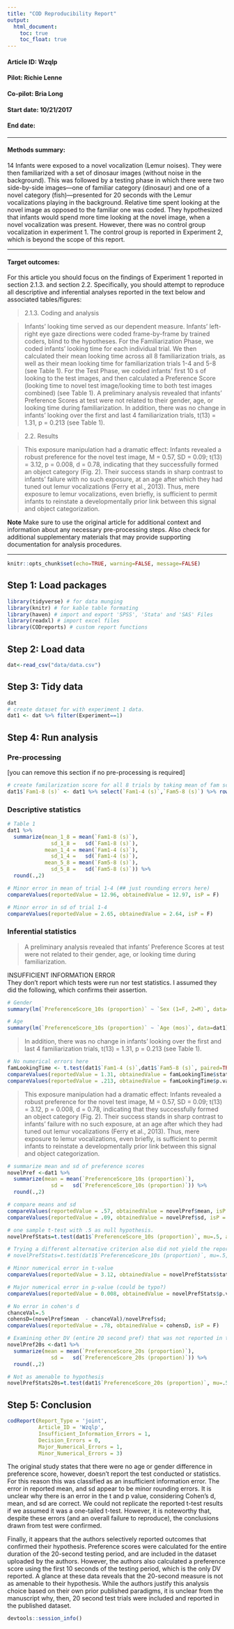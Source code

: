 ```yaml
---
title: "COD Reproducibility Report"
output:
  html_document:
    toc: true
    toc_float: true
---
```


#### Article ID: Wzqlp
#### Pilot: Richie Lenne
#### Co-pilot: Bria Long
#### Start date: 10/21/2017
#### End date: 

-------

#### Methods summary: 

14 Infants were exposed to a novel vocalization (Lemur noises). They were then familiarized with a set of dinosaur images (without noise in the background). This was followed by a testing phase in which there were two side-by-side images—one of familiar category (dinosaur) and one of a novel category (fish)—presented for 20 seconds with the Lemur vocalizations playing in the background. Relative time spent looking at the novel image as opposed to the familiar one was coded. They hypothesized that infants would spend more time looking at the novel image, when a novel vocalization was present. However, there was no control group vocalization in experiment 1. The control group is reported in Experiment 2, which is beyond the scope of this report. 

------

#### Target outcomes: 

For this article you should focus on the findings of Experiment 1 reported in section 2.1.3. and section 2.2. Specifically, you should attempt to reproduce all descriptive and inferential analyses reported in the text below and associated tables/figures:

> 2.1.3. Coding and analysis

> Infants' looking time served as our dependent measure. Infants' left-right eye gaze directions were coded frame-by-frame by trained coders, blind to the hypotheses. For the Familiarization Phase, we coded infants' looking time for each individual trial. We then calculated their mean looking time across all 8 familiarization trials, as well as their mean looking time for familiarization trials 1-4 and 5-8 (see Table 1). For the Test Phase, we coded infants' first 10 s of looking to the test images, and then calculated a Preference Score (looking time to novel test image/looking time to both test images combined) (see Table 1). A preliminary analysis revealed that infants' Preference Scores at test were not related to their gender, age, or looking time during familiarization. In addition, there was no change in infants' looking over the first and last 4 familiarization trials, t(13) = 1.31, p = 0.213 (see Table 1).

> 2.2. Results

> This exposure manipulation had a dramatic effect: Infants revealed a robust preference for the novel test image, M = 0.57, SD = 0.09; t(13) = 3.12, p = 0.008, d = 0.78, indicating that they successfully formed an object category (Fig. 2). Their success stands in sharp contrast to infants' failure with no such exposure, at an age after which they had tuned out lemur vocalizations (Ferry et al., 2013). Thus, mere exposure to lemur vocalizations, even briefly, is sufficient to permit infants to reinstate a developmentally prior link between this signal and object categorization.

**Note**
Make sure to use the original article for additional context and information about any necessary pre-processing steps. Also check for additional supplementary materials that may provide supporting documentation for analysis procedures.

------

```r
knitr::opts_chunk$set(echo=TRUE, warning=FALSE, message=FALSE)
```

## Step 1: Load packages

```r
library(tidyverse) # for data munging
library(knitr) # for kable table formating
library(haven) # import and export 'SPSS', 'Stata' and 'SAS' Files
library(readxl) # import excel files
library(CODreports) # custom report functions
```

## Step 2: Load data

```r
dat<-read_csv("data/data.csv")
```

## Step 3: Tidy data

```r
dat
# create dataset for with experiment 1 data.
dat1 <- dat %>% filter(Experiment==1)
```

## Step 4: Run analysis

### Pre-processing

[you can remove this section if no pre-processing is required]

```r
# create familarization score for all 8 trials by taking mean of fam score 1-4 and fam score 5-8.
dat1$`Fam1-8 (s)` <- dat1 %>% select(`Fam1-4 (s)`,`Fam5-8 (s)`) %>% rowMeans()

```

### Descriptive statistics  

```r
# Table 1 
dat1 %>% 
  summarize(mean_1_8 = mean(`Fam1-8 (s)`),
              sd_1_8 =   sd(`Fam1-8 (s)`),
            mean_1_4 = mean(`Fam1-4 (s)`),
              sd_1_4 =   sd(`Fam1-4 (s)`),
            mean_5_8 = mean(`Fam5-8 (s)`),
              sd_5_8 =   sd(`Fam5-8 (s)`)) %>% 
  round(.,2)

# Minor error in mean of trial 1-4 (## just rounding errors here)
compareValues(reportedValue = 12.96, obtainedValue = 12.97, isP = F)

# Minor error in sd of trial 1-4
compareValues(reportedValue = 2.65, obtainedValue = 2.64, isP = F)
```

### Inferential statistics
> A preliminary analysis revealed that infants' Preference Scores at test were not related to their gender, age, or looking time during familiarization.  

INSUFFICIENT INFORMATION ERROR  
They don't report which tests were run nor test statistics. I assumed they did the following, which confirms their assertion. 

```r
# Gender
summary(lm(`PreferenceScore_10s (proportion)` ~ `Sex (1=F, 2=M)`, data=dat1))

# Age
summary(lm(`PreferenceScore_10s (proportion)` ~ `Age (mos)`, data=dat1))
```


> In addition, there was no change in infants' looking over the first and last 4 familiarization trials, t(13) = 1.31, p = 0.213 (see Table 1).

```r
# No numerical errors here
famLookingTime <- t.test(dat1$`Fam1-4 (s)`,dat1$`Fam5-8 (s)`, paired=TRUE)
compareValues(reportedValue = 1.31, obtainedValue = famLookingTime$statistic, isP = F)
compareValues(reportedValue = .213, obtainedValue = famLookingTime$p.value, isP = T)

```

> This exposure manipulation had a dramatic effect: Infants revealed a robust preference for the novel test image, M = 0.57, SD = 0.09; t(13) = 3.12, p = 0.008, d = 0.78, indicating that they successfully formed an object category (Fig. 2). Their success stands in sharp contrast to infants' failure with no such exposure, at an age after which they had tuned out lemur vocalizations (Ferry et al., 2013). Thus, mere exposure to lemur vocalizations, even briefly, is sufficient to permit infants to reinstate a developmentally prior link between this signal and object categorization.
  
```r
# summarize mean and sd of preference scores
novelPref <-dat1 %>% 
  summarize(mean = mean(`PreferenceScore_10s (proportion)`),
              sd =   sd(`PreferenceScore_10s (proportion)`)) %>% 
  round(.,2)

# compare means and sd
compareValues(reportedValue = .57, obtainedValue = novelPref$mean, isP = F)
compareValues(reportedValue = .09, obtainedValue = novelPref$sd, isP = F)

# one sample t-test with .5 as null hypothesis.
novelPrefStats=t.test(dat1$`PreferenceScore_10s (proportion)`, mu=.5, alternative = "two.sided")

# Trying a different alternative criterion also did not yield the reported results 
# novelPrefStats=t.test(dat1$`PreferenceScore_10s (proportion)`, mu=.5, alternative = "greater")

# Minor numerical error in t-value
compareValues(reportedValue = 3.12, obtainedValue = novelPrefStats$statistic, isP = F)

# Major numerical error in p-value (could be typo?)
compareValues(reportedValue = 0.008, obtainedValue = novelPrefStats$p.value, isP = T)

# No error in cohen's d
chanceVal=.5
cohensD=(novelPref$mean  - chanceVal)/novelPref$sd;
compareValues(reportedValue = .78, obtainedValue = cohensD, isP = F)

# Examining other DV (entire 20 second pref) that was not reported in the manuscript
novelPref20s <-dat1 %>% 
  summarize(mean = mean(`PreferenceScore_20s (proportion)`),
              sd =   sd(`PreferenceScore_20s (proportion)`)) %>% 
  round(.,2)

# Not as amenable to hypothesis
novelPrefStats20s=t.test(dat1$`PreferenceScore_20s (proportion)`, mu=.5, alternative = "two.sided")

```


## Step 5: Conclusion


```r
codReport(Report_Type = 'joint',
          Article_ID = 'Wzqlp', 
          Insufficient_Information_Errors = 1,
          Decision_Errors = 0, 
          Major_Numerical_Errors = 1, 
          Minor_Numerical_Errors = 3)
```

The original study states that there were no age or gender difference in preference score, however, doesn't report the test conducted or statistics. For this reason this was classified  as an insufficient information error. The error in reported mean, and sd appear to be minor rounding errors. It is unclear why there is an error in the t and p value, considering Cohen's d, mean, and sd are correct. We could not replicate the reported t-test results if we assumed it was a one-tailed t-test. However, it is noteworthy that, despite these errors (and an overall failure to reproduce), the conclusions drawn from test were confirmed.  

Finally, it appears that the authors selectively reported outcomes that confirmed their hypothesis. Preference scores were calculated for the entire duration of the 20-second testing period, and are included in the dataset uploaded by the authors. However, the authors also calculated a preference score using the first 10 seconds of the testing period, which is the only DV reported. A glance at these data reveals that the 20-second measure is not as amenable to their hypothesis.
While the authors justify this analysis choice based on their own prior published paradigms, it is unclear from the manuscript why, then, 20 second test trials were included and reported in the published dataset. 

```r
devtools::session_info()
```
